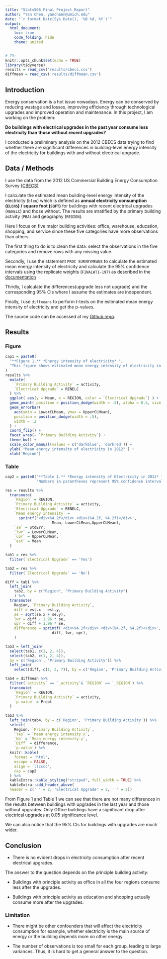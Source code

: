 ```yaml
---
title: "Stats506 Final Project Report"
author: "Yan Chen, yanchann@umich.edu"
date: "`r format.Date(Sys.Date(), '%B %d, %Y')`"
output: 
  html_document:
    toc: true
    code_folding: hide
    theme: united
---
```


```r
# 79: -----------------------------------------------------------------------
knitr::opts_chunk$set(echo = TRUE)
library(tidyverse)
results = read_csv('results/cbecs.csv')
diffmean = read_csv('results/diffmean.csv')
```

## **Introduction**

Energy conservation is a hot issue nowadays. Energy can be conserved by 
reducing wastage and losses, improving efficiency through technological 
upgrades and improved operation and maintenance. In this project, 
I am working on the problem:

**Do buildings with electrical upgrades in the past year consume less electricity than those without recent upgrades?**

I conducted a preliminary analysis on the 2012 CBECS data trying to find 
whether there are significant differences in building-level energy intensity 
of the electricity for buildings with and without electrical upgrade.

## **Data / Methods**

I use the data from the 2012 US Commercial Building Energy Consumption Survey 
[(CBECS)](https://www.eia.gov/consumption/commercial/data/2012) 

I calculate the estimated mean building-level energy
intensity of the electricity (`bleu`) which is defined as 
**annual electricity consumption (`ELCNS`) / square foot (`SQFT`)** 
for buildings with recent electrical upgrades (`RENELC`) and those without.
The results are stratified by the primary building activity (`PBA`) and
geography (`REGION`).

Here I focus on five major building activities: office, warehouse, education,
shopping, and service since these five categories have more observations than
others.

The first thing to do is to clean the data: select the observations in the five
categories and remove rows with any missing value. 

Secondly, I use the statement
`PROC SURVEYMEANS` to calculate the estimated mean energy intensity of 
electricity and calculate the 95% confidence intervals using the replicate
weights (`FINALWT1-197`) as described in the 
[documentation](https://www.eia.gov/consumption/commercial/data/2012/pdf/user_guide_public_use_aug2016.pdf)

Thirdly, I calculate the differences(upgrade less not upgrade) 
and the corresponding 95% CIs where I assume the estimates are independent. 

Finally, I use `diffmeans` to perform t-tests on the estimated mean energy
intensity of electricity and get the p-values.

The source code can be accessed at my 
[Github repo](https://github.com/yanchannn/Stats506_FinalProject).

## **Results** {.tabset .tabset-pills}
### Figure
```r
cap1 = paste0(
  "**Figure 1.** *Energy intensity of electricity* ", 
  "This figure shows estimated mean energy intensity of electricity in 2012."
)
results %>%
  mutate(
    `Primary Building Activity` = activity,
    `Electrical Upgrade` = RENELC
  ) %>%
  ggplot( aes(y = Mean, x = REGION, color = `Electrical Upgrade`) ) +
  geom_point( position = position_dodge(width = .5), alpha = 0.5, size = 1) +
  geom_errorbar( 
    aes(ymin = LowerCLMean, ymax = UpperCLMean), 
    position = position_dodge(width = .5),
    width = .2
  ) + 
  coord_flip() +
  facet_wrap(~ `Primary Building Activity`) + 
  theme_bw() +
  scale_color_manual(values = c('darkblue', 'darkred')) + 
  ylab( "Mean energy intensity of electricity in 2012" ) +
  xlab('Region')
```

### Table
```r
cap2 = paste0("**Table 1.** *Energy intensity of Electricity in 2012* ",
              "Numbers in parantheses represent 95% confidence intervals.")

res = results %>%
  transmute( 
    `Region` = REGION, 
    `Primary Building Activity` = activity,
    `Electrical Upgrade` = RENELC,
    `Mean energy intensity` = 
      sprintf('<div>%4.2f</div> <div>(%4.2f, %4.2f)</div>',
                     Mean, LowerCLMean,UpperCLMean),
    `se` = StdErr,
    `lwr` = LowerCLMean,
    `upr` = UpperCLMean,
    `est` = Mean
  ) 

tab1 = res %>% 
  filter(`Electrical Upgrade` == 'Yes')

tab2 = res %>% 
  filter(`Electrical Upgrade` == 'No')

diff = tab1 %>%
  left_join(
    tab2, by = c("Region", "Primary Building Activity")
    ) %>%
  transmute(
    Region, `Primary Building Activity`,
    diff = est.x - est.y,
    se = sqrt(se.x + se.y),
    lwr = diff - 1.96 * se,
    upr = diff + 1.96 * se,
    difference = sprintf('<div>%4.2f</div> <div>(%4.2f, %4.2f)</div>',
                     diff, lwr, upr),
    ) 

tab3 = left_join(
  select(tab1, c(1, 2, 4)), 
  select(tab2, c(1, 2, 4)), 
  by = c('Region', 'Primary Building Activity')) %>%
  left_join(
    select(diff, c(1, 2, 7)), by = c('Region', 'Primary Building Activity'))

tab4 = diffmean %>% 
  filter(`activity` == `_activity`& `REGION` == `_REGION`) %>%
  transmute(
    `Region` = REGION, 
    `Primary Building Activity` = activity,
    `p-value` = Probt
  )
  
tab3 %>% 
  left_join(tab4, by = c('Region', 'Primary Building Activity')) %>%
  select(
    Region, `Primary Building Activity`, 
    `Yes` = `Mean energy intensity.x`,
    `No` = `Mean energy intensity.y`,
    `Diff` = difference,
    `p-value`) %>%
  knitr::kable(
    format = 'html', 
    escape = FALSE, 
    align = 'llcccc',
    cap = cap2
  ) %>%
  kableExtra::kable_styling("striped", full_width = TRUE) %>%
  kableExtra::add_header_above(
  header = c(' ' = 2, 'Electrical Upgrade' = 2, ' ' = 2))

```

From Figure 1 and Table 1 we can see that there are not many differences in
the results between buildings with upgrades in the last year and those without upgrades. Only Office buildings have a significant drop after electrical
upgrades at 0.05 significance level. 

We can also notice that the 95% CIs for buildings with upgrades are much wider. 


## **Conclusion**

- There is no evident drops in electricity consumption after recent 
electrical upgrades.

The answer to the question depends on the principle building activity: 

- Buildings with principle activity as office in all the four regions 
consume less after the upgrades.

- Buildings with principle activity as education and shopping actually 
consume more after the upgrades.

### Limitation

- There might be other confounders that will affect the electricity consumption
for example, whether electricity is the main source of energy or the building 
depends more on other energy. 

- The number of observations is too small for each group, leading to
large variances. Thus, it is hard to get a general answer to the question. 

